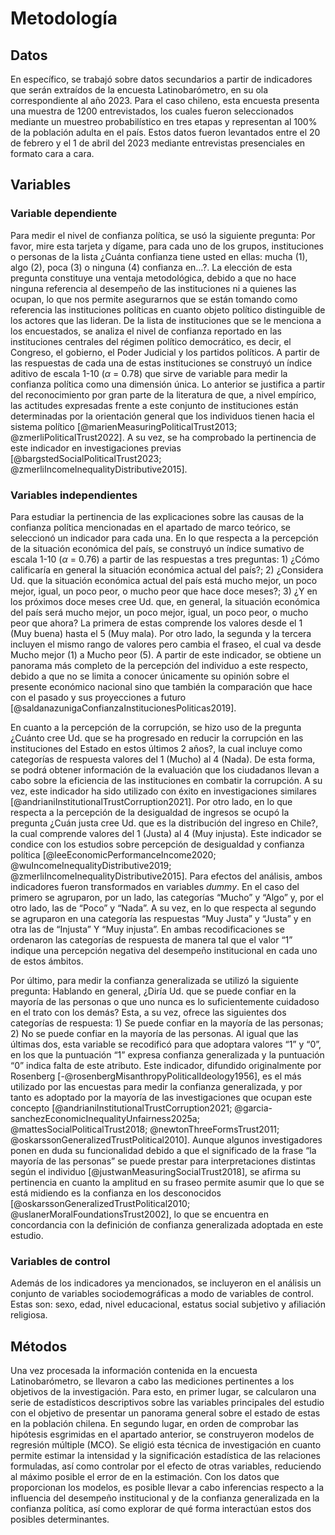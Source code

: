 # Metodología

## Datos

En específico, se trabajó sobre datos secundarios a partir de indicadores que serán extraídos de la encuesta Latinobarómetro, en su ola correspondiente al año 2023. Para el caso chileno, esta encuesta presenta una muestra de 1200 entrevistados, los cuales fueron seleccionados mediante un muestreo probabilístico en tres etapas y representan al 100% de la población adulta en el país. Estos datos fueron levantados entre el 20 de febrero y el 1 de abril del 2023 mediante entrevistas presenciales en formato cara a cara.

## Variables

### Variable dependiente

Para medir el nivel de confianza política, se usó la  siguiente pregunta: Por favor, mire esta tarjeta y dígame, para cada uno de los grupos, instituciones o personas de la lista ¿Cuánta confianza tiene usted en ellas: mucha (1), algo (2), poca (3) o ninguna (4) confianza en...?. La elección de esta pregunta constituye una ventaja metodológica, debido a que no hace ninguna referencia al desempeño de las instituciones ni a quienes las ocupan, lo que nos permite asegurarnos que se están tomando como referencia las instituciones políticas en cuanto objeto político distinguible de los actores que las lideran. De la lista de instituciones que se le menciona a los encuestados, se analiza el nivel de confianza reportado en las instituciones centrales del régimen político democrático, es decir, el Congreso, el gobierno, el Poder Judicial y los partidos políticos. A partir de las respuestas de cada una de estas instituciones se construyó un índice aditivo de escala 1-10 ($\alpha$ = 0.78) que sirve de variable para medir la confianza política como una dimensión única. Lo anterior se justifica a partir del reconocimiento por gran parte de la literatura de que, a nivel empírico, las actitudes expresadas frente a este conjunto de instituciones están determinadas por la orientación general que los individuos tienen hacia el sistema político [@marienMeasuringPoliticalTrust2013; @zmerliPoliticalTrust2022]. A su vez, se ha comprobado la pertinencia de este indicador en investigaciones previas [@bargstedSocialPoliticalTrust2023; @zmerliIncomeInequalityDistributive2015].



### Variables independientes

Para estudiar la pertinencia de las explicaciones sobre las causas de la confianza política mencionadas en el apartado de marco teórico, se seleccionó un indicador para cada una. En lo que respecta a la percepción de la situación económica del país, se construyó un índice sumativo de escala 1-10 ($\alpha$ = 0.76) a partir de las respuestas a tres preguntas: 1) ¿Cómo calificaría en general la situación económica actual del país?; 2) ¿Considera Ud. que la situación económica actual del país está mucho mejor, un poco mejor, igual, un poco peor, o mucho peor que hace doce meses?; 3) ¿Y en los próximos doce meses cree Ud. que, en general, la situación económica del país será mucho mejor, un poco mejor, igual, un poco peor, o mucho peor que ahora? La primera de estas comprende los valores desde el 1 (Muy buena) hasta el 5 (Muy mala). Por otro lado, la segunda y la tercera incluyen el mismo rango de valores pero cambia el fraseo, el cual va desde Mucho mejor (1) a Mucho peor (5). A partir de este indicador, se obtiene un panorama más completo de la percepción del individuo a este respecto, debido a que no se limita a conocer únicamente su opinión sobre el presente económico nacional sino que también la comparación que hace con el pasado y sus proyecciones a futuro [@saldanazunigaConfianzaInstitucionesPoliticas2019]. 

En cuanto a la percepción de la corrupción, se hizo uso de la pregunta ¿Cuánto cree Ud. que se ha progresado en reducir la corrupción en las instituciones del Estado en estos últimos 2 años?, la cual incluye como categorías de respuesta valores del 1 (Mucho) al 4 (Nada). De esta forma, se podrá obtener información de la evaluación que los ciudadanos llevan a cabo sobre la eficiencia de las instituciones en combatir la corrupción. A su vez, este indicador ha sido utilizado con éxito en investigaciones similares [@andrianiInstitutionalTrustCorruption2021]. Por otro lado, en lo que respecta a la percepción de la desigualdad de ingresos se ocupó la pregunta ¿Cuán justa cree Ud. que es la distribución del ingreso en Chile?, la cual comprende valores del 1 (Justa) al 4 (Muy injusta). Este indicador se condice con los estudios sobre percepción de desigualdad y confianza política [@leeEconomicPerformanceIncome2020; @wuIncomeInequalityDistributive2019; @zmerliIncomeInequalityDistributive2015]. Para efectos del análisis, ambos indicadores fueron transformados en variables *dummy*. En el caso del primero se agruparon, por un lado, las categorías "Mucho" y "Algo" y, por el otro lado, las de "Poco" y "Nada". A su vez, en lo que respecta al segundo se agruparon en una categoría las respuestas "Muy Justa" y "Justa" y en otra las de "Injusta" Y "Muy injusta". En ambas recodificaciones se ordenaron las categorías de respuesta de manera tal que el valor "1" indique una percepción negativa del desempeño institucional en cada uno de estos ámbitos.
	
Por último, para medir la confianza generalizada se utilizó la siguiente pregunta: Hablando en general, ¿Diría Ud. que se puede confiar en la mayoría de las personas o que uno nunca es lo suficientemente cuidadoso en el trato con los demás? Esta, a su vez, ofrece las siguientes dos categorías de respuesta: 1) Se puede confiar en la mayoría de las personas; 2) No se puede confiar en la mayoría de las personas. Al igual que las últimas dos, esta variable se recodificó para que adoptara valores "1" y "0", en los que la puntuación "1" expresa confianza generalizada y la puntuación "0" indica falta de este atributo. Este indicador, difundido originalmente por Rosenberg [-@rosenbergMisanthropyPoliticalIdeology1956], es el más utilizado por las encuestas para medir la confianza generalizada, y por tanto es adoptado por la mayoría de las investigaciones que ocupan este concepto [@andrianiInstitutionalTrustCorruption2021; @garcia-sanchezEconomicInequalityUnfairness2025a; @mattesSocialPoliticalTrust2018; @newtonThreeFormsTrust2011; @oskarssonGeneralizedTrustPolitical2010]. Aunque algunos investigadores ponen en duda su funcionalidad debido a que el significado de la frase “la mayoría de las personas” se puede prestar para interpretaciones distintas según el individuo [@justwanMeasuringSocialTrust2018], se afirma su pertinencia en cuanto la amplitud en su fraseo permite asumir que lo que se está midiendo es la confianza en los desconocidos [@oskarssonGeneralizedTrustPolitical2010; @uslanerMoralFoundationsTrust2002], lo que se encuentra en concordancia con la definición de confianza generalizada adoptada en este estudio.
	
### Variables de control

  Además de los indicadores ya mencionados, se incluyeron en el análisis un conjunto de variables sociodemográficas a modo de variables de control. Estas son: sexo, edad, nivel educacional, estatus social subjetivo y afiliación religiosa.

## Métodos

Una vez procesada la información contenida en la encuesta Latinobarómetro, se llevaron a cabo las mediciones pertinentes a los objetivos de la investigación. Para esto, en primer lugar, se calcularon una serie de estadísticos descriptivos sobre las variables principales del estudio con el objetivo de presentar un panorama general sobre el estado de estas en la población chilena. En segundo lugar, en orden de comprobar las hipótesis esgrimidas en el apartado anterior, se construyeron modelos de regresión múltiple (MCO). Se eligió esta técnica de investigación en cuanto permite estimar la intensidad y la significación estadística de las relaciones formuladas, así como controlar por el efecto de otras variables, reduciendo al máximo posible el error de en la estimación.  Con los datos que proporcionan los modelos, es posible llevar a cabo inferencias respecto a la influencia del desempeño institucional y de la confianza generalizada en la confianza política, así como explorar de qué forma interactúan estos dos posibles determinantes.